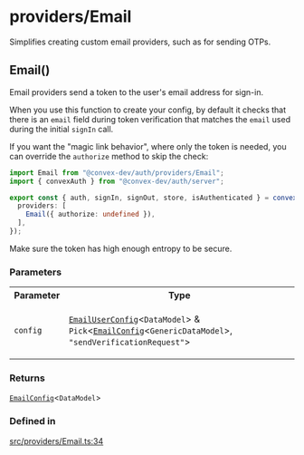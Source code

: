 # providers/Email

Simplifies creating custom email providers, such as for sending OTPs.

## Email()


Email providers send a token to the user's email address
for sign-in.

When you use this function to create your config, by default it
checks that there is an `email` field during token verification
that matches the `email` used during the initial `signIn` call.

If you want the "magic link behavior", where only the token is needed,
you can override the `authorize` method to skip the check:

```ts
import Email from "@convex-dev/auth/providers/Email";
import { convexAuth } from "@convex-dev/auth/server";

export const { auth, signIn, signOut, store, isAuthenticated } = convexAuth({
  providers: [
    Email({ authorize: undefined }),
  ],
});
```

Make sure the token has high enough entropy to be secure.

<h3 className="nx-font-semibold nx-tracking-tight nx-text-slate-900 dark:nx-text-slate-100 nx-mt-8 nx-text-2xl">Parameters</h3>

<table className="api_reference_table"><tbody>
<tr>
<th>Parameter</th>
<th>Type</th>
</tr>
<tr>
<td>

`config`

</td>
<td>

[`EmailUserConfig`](../server.mdx#emailuserconfigdatamodel)\<`DataModel`\> & `Pick`\<[`EmailConfig`](../server.mdx#emailconfigdatamodel)\<`GenericDataModel`\>, `"sendVerificationRequest"`\>

</td>
</tr>
</tbody></table>

<h3 className="nx-font-semibold nx-tracking-tight nx-text-slate-900 dark:nx-text-slate-100 nx-mt-8 nx-text-2xl">Returns</h3>

[`EmailConfig`](../server.mdx#emailconfigdatamodel)\<`DataModel`\>

<h3 className="nx-font-semibold nx-tracking-tight nx-text-slate-900 dark:nx-text-slate-100 nx-mt-8 nx-text-2xl">Defined in</h3>

[src/providers/Email.ts:34](https://github.com/get-convex/convex-auth/blob/main/src/providers/Email.ts#L34)
